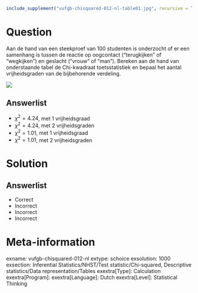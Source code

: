 ```{r, echo = FALSE, results = "hide"}
include_supplement("vufgb-chisquared-012-nl-table01.jpg", recursive = TRUE)
```

Question
========
  
Aan de hand van een steekproef van 100 studenten is onderzocht of er een samenhang is tussen de reactie op oogcontact (“terugkijken” of “wegkijken”) en geslacht (“vrouw” of “man”). Bereken aan de hand van onderstaande tabel de Chi-kwadraat toetsstatistiek en bepaal het aantal vrijheidsgraden van de bijbehorende verdeling.

![](vufgb-chisquared-012-nl-table01.jpg)
  
Answerlist
----------
* $\chi^{2} = 4.24$, met 1 vrijheidsgraad
* $\chi^{2} = 4.24$, met 2 vrijheidsgraden
* $\chi^{2} = 1.01$, met 1 vrijheidsgraad 
* $\chi^{2} = 1.01$, met 2 vrijheidsgraden

Solution
========

Answerlist
----------
* Correct
* Incorrect
* Incorrect
* Incorrect

Meta-information
================
exname: vufgb-chisquared-012-nl
extype: schoice
exsolution: 1000
exsection: Inferential Statistics/NHST/Test statistic/Chi-squared, Descriptive statistics/Data representation/Tables
exextra[Type]: Calculation
exextra[Program]: 
exextra[Language]: Dutch
exextra[Level]: Statistical Thinking